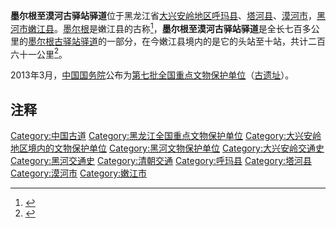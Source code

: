 {{文物保护单位
| 名称 = 墨尔根至漠河古驿站驿道
| 图片 = 
| 说明 = 
| 级别 = 全国
| Cat = 黑龙江全国重点文物保护单位
| 省区市 =
| 市/县名 = 
| 所在 = [[黑龙江省|黑龙江省]][[大兴安岭地区|大兴安岭地区]][[呼玛县|呼玛县]]、[[塔河县|塔河县]]、[[漠河市|漠河市]]，[[黑河市|黑河市]][[嫩江县|嫩江县]]	
| 坐标 = <!-- 请使用{{Coord}}模板 -->
| 分类 = 古遗址
| 时代 = [[清朝|清]]
| 编号 = 7-0131-1-131			
| 登录 = 第七批全国重点文物保护单位
}}
'''墨尔根至漠河古驿站驿道'''位于黑龙江省[[大兴安岭地区|大兴安岭地区]][[呼玛县|呼玛县]]、[[塔河县|塔河县]]、[[漠河市|漠河市]]，[[黑河市|黑河市]][[嫩江县|嫩江县]]。[[墨尔根|墨尔根]]是嫩江县的古称<ref>{{Cite web |url=http://heihe.dbw.cn/system/2009/11/30/052241689.shtml |title=嫩江古驿道 |accessdate=2013-07-09 |author=作者：刘城，编辑：吴岩 |date=2009-11-30 |work= |publisher=黑河新闻网，来源：黑河日报 |language=Zh-hans |archive-date=2018-08-05 |archive-url=https://web.archive.org/web/20180805144247/https://heihe.dbw.cn/system/2009/11/30/052241689.shtml |dead-url=no }}</ref>，'''墨尔根至漠河古驿站驿道'''是全长七百多公里的[[墨尔根古驿站驿道|墨尔根古驿站驿道]]的一部分，在今嫩江县境内的是它的头站至十站，共计二百六十一公里<ref>{{Cite web |url=http://heihe.dbw.cn/system/2010/11/30/052856045.shtml |title=墨尔根古驿站驿道 |accessdate=2013-07-09 |author=作者：赵颖、周芝敏，编辑：吴岩 |date=2010-11-30 |work= |publisher=黑河新闻网，来源：黑河日报 |language=Zh-hans |archive-date=2018-08-05 |archive-url=https://web.archive.org/web/20180805093201/https://heihe.dbw.cn/system/2010/11/30/052856045.shtml |dead-url=no }}</ref>。

2013年3月，[[中华人民共和国国务院|中国国务院]]公布为[[第七批全国重点文物保护单位|第七批全国重点文物保护单位]]（[[第七批全国重点文物保护单位中的古遗址|古遗址]]）。
		
== 注释 ==

{{reflist}}

{{黑龙江全国重点文物保护单位}}
{{全国重点文物保护单位小作品}}
{{DEFAULTSORT:M}}
[[Category:中国古道|Category:中国古道]]
[[Category:黑龙江全国重点文物保护单位|Category:黑龙江全国重点文物保护单位]]
[[Category:大兴安岭地区境内的文物保护单位|Category:大兴安岭地区境内的文物保护单位]]
[[Category:黑河文物保护单位|Category:黑河文物保护单位]]
[[Category:大兴安岭交通史|Category:大兴安岭交通史]]
[[Category:黑河交通史|Category:黑河交通史]]
[[Category:清朝交通|Category:清朝交通]]
[[Category:呼玛县|Category:呼玛县]]
[[Category:塔河县|Category:塔河县]]
[[Category:漠河市|Category:漠河市]]
[[Category:嫩江市|Category:嫩江市]]